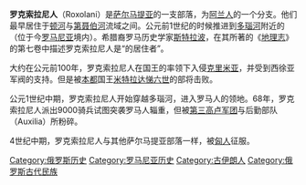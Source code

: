 {{expand|time=2014-07-18T14:55:12+00:00}}
{{unreferenced|time=2014-07-18T14:55:12+00:00}}
'''罗克索拉尼人'''（Roxolani）是[[萨尔马提亚|萨尔马提亚]]的一支部落，为[[阿兰人|阿兰人]]的一个分支。他们最早居住于[[顿河|顿河]]与[[第聂伯河|第聂伯河]]流域之间。公元前1世纪的时候推进到[[多瑙河|多瑙河]]附近的{{link-en|伯勒甘平原|Bărăgan Plain}}（位于今[[罗马尼亚|罗马尼亚]]境内）。希腊裔罗马历史学家[[斯特拉波|斯特拉波]]，在其所著的《[[地理志|地理志]]》的第七卷中描述罗克索拉尼人是“{{link-en|四轮马车|wagon}}的居住者”。

大约在公元前100年，罗克索拉尼人在国王{{link-en|塔西乌斯|Tasius}}的率领下入侵[[克里米亚|克里米亚]]，并受到西徐亚军阀{{link-en|帕拉库斯|Palacus}}的支持。但是被[[本都王国|本都]]国王[[米特拉达悌六世|米特拉达悌六世]]的部将{{link-en|丢番图 (将领)|Diophantus (general)|丢番图}}击败。

公元1世纪中期，罗克索拉尼人开始穿越多瑙河，进入罗马人的领地。68年，罗克索拉尼人派出9000骑兵试图突袭罗马人辎重，但被[[第三高卢军团|第三高卢军团]]与后勤部队（Auxilia）所粉碎。

4世纪中期，罗克索拉尼人与其他萨尔马提亚部落一样，被[[匈人|匈人]]征服。

[[Category:俄罗斯历史|Category:俄罗斯历史]]
[[Category:罗马尼亚历史|Category:罗马尼亚历史]]
[[Category:古伊朗人|Category:古伊朗人]]
[[Category:俄罗斯古代民族|Category:俄罗斯古代民族]]